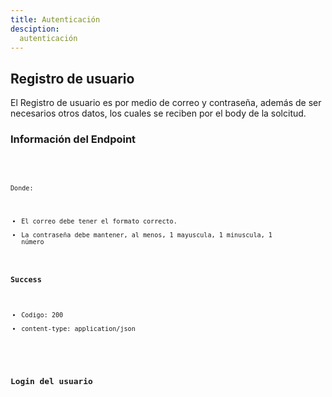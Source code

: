 ```yaml
---
title: Autenticación
desciption: 
  autenticación
---
```


## Registro de usuario

El Registro de usuario es por medio de correo y contraseña, además de ser necesarios otros datos, los cuales se reciben por el body de la solcitud. 

### Información del Endpoint
<Endpoint HTTPVerb="POST" badgeVariant="success" urlText="/api/SignIn" />

<Code code={createUserCSharp} lang="csharp" title="CreateUserDTO.cs" />
<Code code={createUserTs} lang="ts" title="userTypes.d.ts" />

Donde:
 - El correo debe tener el formato correcto.
 - La contraseña debe mantener, al menos, 1 mayuscula, 1 minuscula, 1 número

### Success

- Codigo: 200
- content-type: application/json

<Code code={registerUserResponse} lang="json" title="response.json" />



## Login del usuario